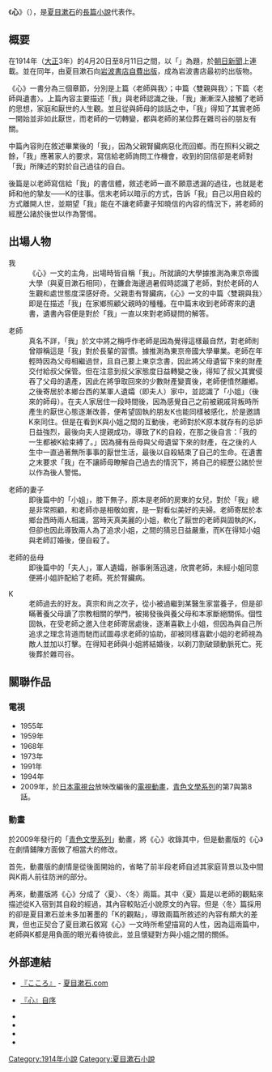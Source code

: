 {{Japanese|japanese=こゝろ|kana=こころ|romaji=Kokoro}}{{Expand japanese|time=2021-11-5}}{{文學}}
《'''心'''》（{{lang-ja|こゝろ}}），是[[夏目漱石|夏目漱石]]的[[長篇小說|長篇小說]]代表作。

== 概要 ==
在1914年（[[大正|大正]]3年）的4月20日至8月11日之間，以「{{lang|ja|心 先生の遺書}}」為題，於[[朝日新聞|朝日新聞]]上連載。並在同年，由夏目漱石向[[岩波書店|岩波書店]][[自費出版|自費出版]]，成為岩波書店最初的出版物。

《心》一書分為三個章節，分別是上篇〈老師與我〉；中篇〈雙親與我〉；下篇〈老師與遺書〉。上篇內容主要描述「我」與老師認識之後，「我」漸漸深入接觸了老師的思想，家庭和厭世的人生觀。並且從與師母的談話之中，「我」得知了其實老師一開始並非如此厭世，而老師的一切轉變，都與老師的某位葬在雜司谷的朋友有關。

中篇內容則在敘述畢業後的「我」，因為父親腎臟病惡化而回鄉。而在照料父親之餘，「我」應著家人的要求，寫信給老師詢問工作機會，收到的回信卻是老師對「我」所陳述的對於自己過往的自白。

後篇是以老師寫信給「我」的書信體，敘述老師一直不願意透漏的過往，也就是老師和他的摯友——K的往事。信末老師以暗示的方式，告訴「我」自己以用自殺的方式離開人世，並期望「我」能在不讓老師妻子知曉信的內容的情況下，將老師的經歷公諸於後世以作為警惕。

== 出場人物 ==
; 我
:《心》一文的主角，出場時皆自稱「我」。所就讀的大學據推測為東京帝國大學（與夏目漱石相同），在鐮倉海邊過暑假時認識了老師，對於老師的人生觀和處世態度深感好奇。父親患有腎臟病，《心》一文的中篇〈雙親與我〉即是在描述「我」在家鄉照顧父親時的種種。在中篇末收到老師寄來的遺書，遺書內容便是對於「我」一直以來對老師疑問的解答。

; 老師
:真名不詳，「我」於文中將之稱呼作老師是因為覺得這樣最自然，對老師則曾辯稱這是「我」對於長輩的習慣。據推測為東京帝國大學畢業。老師在年輕時因為父母相繼過世，且自己要上東京念書，因此將父母遺留下來的財產交付給叔父保管。但在注意到叔父家態度日益轉變之後，得知了叔父其實侵吞了父母的遺產，因此在將爭取回來的少數財產變賣後，老師便憤然離鄉。之後寄居於本鄉台西的某軍人遺孀（即夫人）家中，並認識了「小姐」（後來的師母）。在夫人家居住一段時間後，因為感覺自己之前被親戚背叛時所產生的厭世心態逐漸改善，便希望固執的朋友K也能同樣被感化，於是邀請K來同住。但是在看到K與小姐之間的互動後，老師對於K原本就存有的忌妒日益強烈，最後向夫人提親成功，導致了K的自殺，在那之後自言：「我的一生都被K給束縛了。」因為擁有岳母與父母遺留下來的財產，在之後的人生中一直過著無所事事的厭世生活，最後以自殺結束了自己的生命。在遺書之末要求「我」在不讓師母瞭解自己過去的情況下，將自己的經歷公諸於世以作為後人警惕。

; 老師的妻子
:即後篇中的「小姐」，膝下無子，原本是老師的房東的女兒，對於「我」總是非常照顧，和老師亦是相敬如賓，是一對看似美好的夫婦。老師寄居於本鄉台西時兩人相識，當時天真美麗的小姐，軟化了厭世的老師與固執的K，但卻也因此導致兩人為了追求小姐，之間的猜忌日益嚴重，而K在得知小姐與老師訂婚後，便自殺了。

; 老師的岳母
:即後篇中的「夫人」，軍人遺孀，辦事俐落迅速，欣賞老師，未經小姐同意便將小姐許配給了老師。死於腎臟病。

; K
:老師過去的好友。真宗和尚之次子，從小被過繼到某醫生家當養子，但是卻瞞著養父母讀了宗教相關的學門，被揭發後與養父母和本家斷絕關係。個性固執，在受老師之邀入住老師寄居處後，逐漸喜歡上小姐，但因為與自己所追求之理念背道而馳而試圖尋求老師的協助，卻被同樣喜歡小姐的老師視為敵人並加以打擊。在得知老師與小姐將結婚後，以剃刀割破頸動脈死亡。死後葬於雜司谷。

== 關聯作品 ==
=== 電視 ===
* 1955年
* 1959年
* 1968年
* 1973年
* 1991年
* 1994年
* 2009年，於[[日本電視台|日本電視台]]放映改編後的[[電視動畫|電視動畫]]，[[青色文學系列|青色文學系列]]的第7與第8話。

=== 動畫 ===
於2009年發行的「[[青色文學系列|青色文學系列]]」動畫，將《心》收錄其中，但是動畫版的《心》在劇情鋪陳方面做了相當大的修改。

首先，動畫版的劇情是從後面開始的，省略了前半段老師自述其家庭背景以及中間與K兩人前往防洲的部分。

再來，動畫版將《心》分成了〈夏〉、〈冬〉兩篇。其中〈夏〉篇是以老師的觀點來描述從K入宿到其自殺的經過，其內容較貼近小說原文的內容。但是〈冬〉篇採用的卻是夏目漱石並未多加著墨的「K的觀點」，導致兩篇所敘述的內容有頗大的差異，但也正契合了夏目漱石敘寫《心》一文時所希望描寫的人性，因為這兩篇中，老師與K都是用負面的眼光看待彼此，並且懷疑對方與小姐之間的關係。

== 外部連結 ==
* {{ja}} [http://www.natsumesoseki.com/home/kokoro 『こころ』] {{Wayback|url=http://www.natsumesoseki.com/home/kokoro |date=20201127000317 }} - [http://www.natsumesoseki.com/ 夏目漱石.com] {{Wayback|url=http://www.natsumesoseki.com/ |date=20110607100703 }}
*{{ja}} [http://www.aozora.gr.jp/cards/000148/files/4688_9466.html 『心』自序] {{Wayback|url=http://www.aozora.gr.jp/cards/000148/files/4688_9466.html |date=20190610104830 }}
* {{青空文庫|000148|773|新字新仮名|心}}{{Wayback|url=http://www.aozora.gr.jp/cards/000148/card773.html |date=20201031105159 }}
*{{青空文庫|000148|4687|新字旧仮名|心_予告}}
*{{青空文庫|000148|4688|新字旧仮名|心_自序}}
*{{青空文庫|000148|4689|新字旧仮名|心_広告文}}

{{Natsume Sōseki}}

[[Category:1914年小說|Category:1914年小說]]
[[Category:夏目漱石小說|Category:夏目漱石小說]]